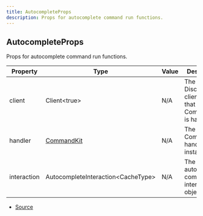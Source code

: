 ```yaml
---
title: AutocompleteProps
description: Props for autocomplete command run functions.
---
```


## AutocompleteProps

Props for autocomplete command run functions.

| Property    | Type                                       | Value | Description                                               |
| ----------- | ------------------------------------------ | ----- | --------------------------------------------------------- |
| client      | Client\<true>                              | N/A   | The Discord.js client object that CommandKit is handling. |
| handler     | [CommandKit](/docs/classes/CommandKit.mdx) | N/A   | The current CommandKit handler instance.                  |
| interaction | AutocompleteInteraction\<CacheType>        | N/A   | The current autocomplete command interaction object.      |

- [Source](https://github.com/underctrl-io/commandkit/blob/c462cc3d6f765a7ee19e33a651f0f2f4666b111b/packages/commandkit/src/types.ts#L146)
